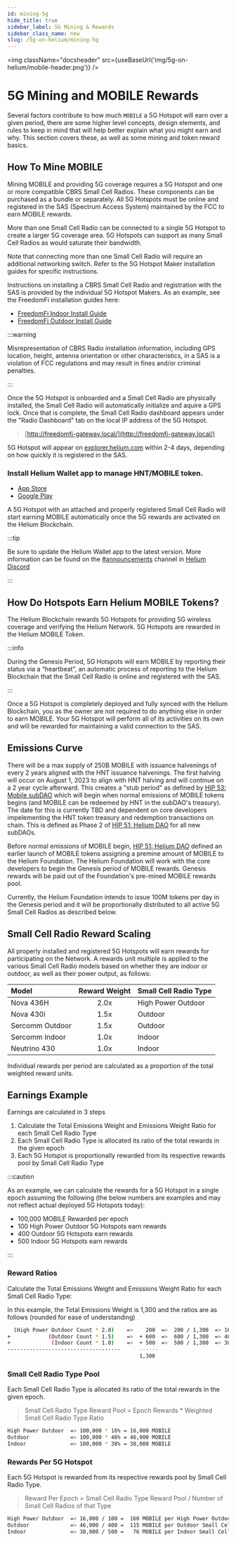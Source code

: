 ```yaml
---
id: mining-5g
hide_title: true
sidebar_label: 5G Mining & Rewards
sidebar_class_name: new
slug: /5g-on-helium/mining-5g
---
```



<img className="docsheader" src={useBaseUrl('img/5g-on-helium/mobile-header.png')} />

# 5G Mining and MOBILE Rewards

Several factors contribute to how much `MOBILE` a 5G Hotspot will earn over a given period, there
are some higher level concepts, design elements, and rules to keep in mind that will help better
explain what you might earn and why. This section covers these, as well as some mining and token
reward basics.

## How To Mine MOBILE

Mining MOBILE and providing 5G coverage requires a 5G Hotspot and one or more compatible CBRS Small
Cell Radios. These components can be purchased as a bundle or separately. All 5G Hotspots must be
online and registered in the SAS (Spectrum Access System) maintained by the FCC to earn MOBILE
rewards.

More than one Small Cell Radio can be connected to a single 5G Hotspot to create a larger 5G
coverage area. 5G Hotspots can support as many Small Cell Radios as would saturate their bandwidth.

Note that connecting more than one Small Cell Radio will require an additional networking switch.
Refer to the 5G Hotspot Maker installation guides for specific instructions.

Instructions on installing a CBRS Small Cell Radio and registration with the SAS is provided by the
individual 5G Hotspot Makers. As an example, see the FreedomFi installation guides here:

- [FreedomFi Indoor Install Guide](https://freedomfi.com/freedomfi-indoor-cbrs-small-cell-setup-guide/)
- [FreedomFi Outdoor Install Guide](https://freedomfi.com/freedomfi-outdoor-cbrs-small-cell-setup-guide/)

:::warning

Misrepresentation of CBRS Radio installation information, including GPS location, height, antenna
orientation or other characteristics, in a SAS is a violation of FCC regulations and may result in
fines and/or criminal penalties.

:::

Once the 5G Hotspot is onboarded and a Small Cell Radio are physically installed, the Small Cell
Radio will automatically initialize and aquire a GPS lock. Once that is complete, the Small Cell
Radio dashboard appears under the "Radio Dashboard" tab on the local IP address of the 5G Hotspot.

> [http://freedomfi-gateway.local/](http://freedomfi-gateway.local/)

5G Hotspot will appear on [explorer.helium.com](https://explorer.helium.com/) within 2-4 days,
depending on how quickly it is registered in the SAS.

### Install Helium Wallet app to manage HNT/MOBILE token.

- [App Store](https://apps.apple.com/us/app/helium-hnt-wallet/id1609525848)
- [Google Play](https://play.google.com/store/apps/details?id=com.helium.wallet.app&gl=US)

A 5G Hotspot with an attached and properly registered Small Cell Radio will start earning MOBILE
automatically once the 5G rewards are activated on the Helium Blockchain.

:::tip

Be sure to update the Helium Wallet app to the latest version. More information can be found on the
[#announcements](discord://discord.com/channels/404106811252408320/730418759298318346) channel in
[Helium Discord](https://discord.gg/helium)

:::

## How Do Hotspots Earn Helium MOBILE Tokens?

The Helium Blockchain rewards 5G Hotspots for providing 5G wireless coverage and verifying the
Helium Network. 5G Hotspots are rewarded in the Helium MOBILE Token.

:::info

During the Genesis Period, 5G Hotspots will earn MOBILE by reporting their status via a “heartbeat”,
an automatic process of reporting to the Helium Blockchain that the Small Cell Radio is online and
registered with the SAS.

:::

Once a 5G Hotspot is completely deployed and fully synced with the Helium Blockchain, you as the
owner are not required to do anything else in order to earn MOBILE. Your 5G Hotspot will perform all
of its activities on its own and will be rewarded for maintaining a valid connection to the SAS.

## Emissions Curve

There will be a max supply of 250B MOBILE with issuance halvenings of every 2 years aligned with the
HNT issuance halvenings. The first halving will occur on August 1, 2023 to align with HNT halving
and will continue on a 2 year cycle afterward. This creates a "stub period" as defined by
[HIP 53: Mobile subDAO](https://github.com/helium/HIP/blob/main/0053-mobile-dao.md) which will begin
when normal emissions of MOBILE tokens begins (and MOBILE can be redeemed by HNT in the subDAO's
treasury). The date for this is currently TBD and dependent on core developers impelementing the HNT
token treasury and redemption transactions on chain. This is defined as Phase 2 of
[HIP 51: Helium DAO](https://github.com/helium/HIP/blob/main/0051-helium-dao.md) for all new
subDAOs.

Before normal emissions of MOBILE begin,
[HIP 51: Helium DAO](https://github.com/helium/HIP/blob/main/0051-helium-dao.md) defined an earlier
launch of MOBILE tokens assigning a premine amount of MOBILE to the Helium Foundation. The Helium
Foundation will work with the core developers to begin the Genesis period of MOBILE rewards. Genesis
rewards will be paid out of the Foundation's pre-mined MOBILE rewards pool.

Currently, the Helium Foundation intends to issue 100M tokens per day in the Genesis period and it
will be proportionally distributed to all active 5G Small Cell Radios as described below.

## Small Cell Radio Reward Scaling

All properly installed and registered 5G Hotspots will earn rewards for participating on the
Network. A rewards unit multiple is applied to the various Small Cell Radio models based on whether
they are indoor or outdoor, as well as their power output, as follows:

| Model           | Reward Weight | Small Cell Radio Type |
| :-------------- | :-----------: | :-------------------- |
| Nova 436H       |     2.0x      | High Power Outdoor    |
| Nova 430i       |     1.5x      | Outdoor               |
| Sercomm Outdoor |     1.5x      | Outdoor               |
| Sercomm Indoor  |     1.0x      | Indoor                |
| Neutrino 430    |     1.0x      | Indoor                |

Individual rewards per period are calculated as a proportion of the total weighted reward units.

## Earnings Example

Earnings are calculated in 3 steps

1. Calculate the Total Emissions Weight and Emissions Weight Ratio for each Small Cell Radio Type
2. Each Small Cell Radio Type is allocated its ratio of the total rewards in the given epoch
3. Each 5G Hotspot is proportionally rewarded from its respective rewards pool by Small Cell Radio
   Type

:::caution

As an example, we can calculate the rewards for a 5G Hotspot in a single epoch assuming the
following (the below numbers are examples and may not reflect actual deployed 5G Hotspots today):

- 100,000 MOBILE Rewarded per epoch
- 100 High Power Outdoor 5G Hotspots earn rewards
- 400 Outdoor 5G Hotspots earn rewards
- 500 Indoor 5G Hotspots earn rewards

:::

### Reward Ratios

Calculate the Total Emissions Weight and Emissions Weight Ratio for each Small Cell Radio Type:

In this example, the Total Emissions Weight is 1,300 and the ratios are as follows (rounded for ease
of understanding)

```bash
  (High Power Outdoor Count * 2.0)    =>    200  =>  200 / 1,300  => 16%
+            (Outdoor Count * 1.5)    =>  + 600  =>  600 / 1,300  => 46%
+             (Indoor Count * 1.0)    =>  + 500  =>  500 / 1,300  => 38%
------------------------------------      ------
                                          1,300
```

### Small Cell Radio Type Pool

Each Small Cell Radio Type is allocated its ratio of the total rewards in the given epoch.

> Small Cell Radio Type Reward Pool = Epoch Rewards \* Weighted Small Cell Radio Type Ratio

```bash
High Power Outdoor  => 100,000 * 16% = 16,000 MOBILE
Outdoor             => 100,000 * 46% = 46,000 MOBILE
Indoor              => 100,000 * 38% = 38,000 MOBILE
```

### Rewards Per 5G Hotspot

Each 5G Hotspot is rewarded from its respective rewards pool by Small Cell Radio Type.

> Reward Per Epoch = Small Cell Radio Type Reward Pool / Number of Small Cell Radios of that Type

```bash
High Power Outdoor  => 16,000 / 100 =  160 MOBILE per High Power Outdoor Small Cell Radio
Outdoor             => 46,000 / 400 =  115 MOBILE per Outdoor Small Cell Radio
Indoor              => 38,000 / 500 =   76 MOBILE per Indoor Small Cell Radio
```
